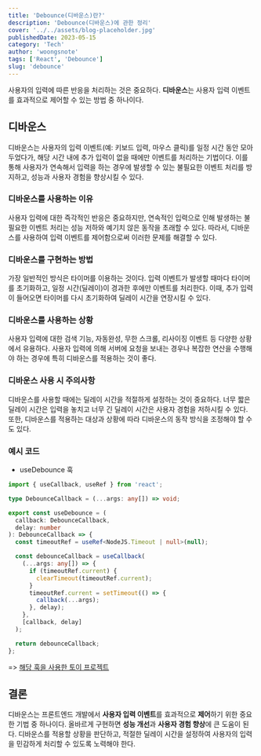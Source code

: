```yaml
---
title: 'Debounce(디바운스)란?'
description: 'Debounce(디바운스)에 관한 정리'
cover: '../../assets/blog-placeholder.jpg'
publishedDate: 2023-05-15
category: 'Tech'
author: 'woongsnote'
tags: ['React', 'Debounce']
slug: 'debounce'
---
```


사용자의 입력에 따른 반응을 처리하는 것은 중요하다. **디바운스**는 사용자 입력 이벤트를 효과적으로 제어할 수 있는 방법 중 하나이다.

## 디바운스

디바운스는 사용자의 입력 이벤트(예: 키보드 입력, 마우스 클릭)를 일정 시간 동안 모아두었다가, 해당 시간 내에 추가 입력이 없을 때에만 이벤트를 처리하는 기법이다. 이를 통해 사용자가 연속해서 입력을 하는 경우에 발생할 수 있는 불필요한 이벤트 처리를 방지하고, 성능과 사용자 경험을 향상시킬 수 있다.

### 디바운스를 사용하는 이유

사용자 입력에 대한 즉각적인 반응은 중요하지만, 연속적인 입력으로 인해 발생하는 불필요한 이벤트 처리는 성능 저하와 예기치 않은 동작을 초래할 수 있다. 따라서, 디바운스를 사용하여 입력 이벤트를 제어함으로써 이러한 문제를 해결할 수 있다.

### 디바운스를 구현하는 방법

가장 일반적인 방식은 타이머를 이용하는 것이다. 입력 이벤트가 발생할 때마다 타이머를 초기화하고, 일정 시간(딜레이)이 경과한 후에만 이벤트를 처리한다. 이때, 추가 입력이 들어오면 타이머를 다시 초기화하여 딜레이 시간을 연장시킬 수 있다.

### 디바운스를 사용하는 상황

사용자 입력에 대한 검색 기능, 자동완성, 무한 스크롤, 리사이징 이벤트 등 다양한 상황에서 유용하다. 사용자 입력에 의해 서버에 요청을 보내는 경우나 복잡한 연산을 수행해야 하는 경우에 특히 디바운스를 적용하는 것이 좋다.

### 디바운스 사용 시 주의사항

디바운스를 사용할 때에는 딜레이 시간을 적절하게 설정하는 것이 중요하다. 너무 짧은 딜레이 시간은 입력을 놓치고 너무 긴 딜레이 시간은 사용자 경험을 저하시킬 수 있다. 또한, 디바운스를 적용하는 대상과 상황에 따라 디바운스의 동작 방식을 조정해야 할 수도 있다.

### 예시 코드

- useDebounce 훅

```ts
import { useCallback, useRef } from 'react';

type DebounceCallback = (...args: any[]) => void;

export const useDebounce = (
  callback: DebounceCallback,
  delay: number
): DebounceCallback => {
  const timeoutRef = useRef<NodeJS.Timeout | null>(null);

  const debounceCallback = useCallback(
    (...args: any[]) => {
      if (timeoutRef.current) {
        clearTimeout(timeoutRef.current);
      }
      timeoutRef.current = setTimeout(() => {
        callback(...args);
      }, delay);
    },
    [callback, delay]
  );

  return debounceCallback;
};
```

=> [해당 훅을 사용한 토이 프로젝트](https://github.com/woongsnote/debounce)

## 결론

디바운스는 프론트엔드 개발에서 **사용자 입력 이벤트**를 효과적으로 **제어**하기 위한 중요한 기법 중 하나이다.
올바르게 구현하면 **성능 개선**과 **사용자 경험 향상**에 큰 도움이 된다. 디바운스를 적용할 상황을 판단하고, 적절한 딜레이 시간을 설정하여 사용자의 입력을 민감하게 처리할 수 있도록 노력해야 한다.
